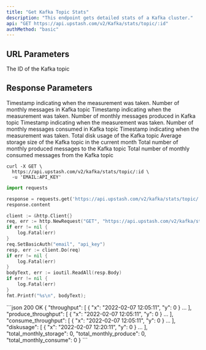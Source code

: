 ```yaml
---
title: "Get Kafka Topic Stats"
description: "This endpoint gets detailed stats of a Kafka cluster."
api: "GET https://api.upstash.com/v2/Kafka/stats/topic/:id"
authMethod: "basic"
---
```


## URL Parameters

<ParamField path="id" required>
  The ID of the Kafka topic
</ParamField>

## Response Parameters

<ResponseField name="throughput" type="Object">
  <Expandable title="Properties">
    <ResponseField name="x" type="string">
      Timestamp indicating when the measurement was taken.
    </ResponseField>
    <ResponseField name="y" type="int">
      Number of monthly messages in Kafka topic
    </ResponseField>
  </Expandable>
</ResponseField>

<ResponseField name="produce_throughput" type="Object">
  <Expandable title="Properties">
    <ResponseField name="x" type="string">
      Timestamp indicating when the measurement was taken.
    </ResponseField>
    <ResponseField name="y" type="int">
      Number of monthly messages produced in Kafka topic
    </ResponseField>
  </Expandable>
</ResponseField>

<ResponseField name="consume_throughput" type="Object">
  <Expandable title="Properties">
    <ResponseField name="x" type="string">
      Timestamp indicating when the measurement was taken.
    </ResponseField>
    <ResponseField name="y" type="int">
      Number of monthly messages consumed in Kafka topic
    </ResponseField>
  </Expandable>
</ResponseField>

<ResponseField name="diskusage" type="Object">
  <Expandable title="Properties">
    <ResponseField name="x" type="string">
      Timestamp indicating when the measurement was taken.
    </ResponseField>
    <ResponseField name="y" type="int">
      Total disk usage of the Kafka topic
    </ResponseField>
  </Expandable>
</ResponseField>

<ResponseField name="total_monthly_storage" type="int">
  Average storage size of the Kafka topic in the current month
</ResponseField>

<ResponseField name="total_monthly_produce" type="int">
  Total number of monthly produced messages to the Kafka topic
</ResponseField>

<ResponseField name="total_monthly_consume" type="int">
  Total number of monthly consumed messages from the Kafka topic
</ResponseField>

<RequestExample>

```shell curl
curl -X GET \
  https://api.upstash.com/v2/kafka/stats/topic/:id \
  -u 'EMAIL:API_KEY'
```

```python Python
import requests

response = requests.get('https://api.upstash.com/v2/kafka/stats/topic/:id', auth=('EMAIL', 'API_KEY'))
response.content
```

```go Go
client := &http.Client{}
req, err := http.NewRequest("GET", "https://api.upstash.com/v2/kafka/stats/topic/:id", nil)
if err != nil {
    log.Fatal(err)
}
req.SetBasicAuth("email", "api_key")
resp, err := client.Do(req)
if err != nil {
    log.Fatal(err)
}
bodyText, err := ioutil.ReadAll(resp.Body)
if err != nil {
    log.Fatal(err)
}
fmt.Printf("%s\n", bodyText);
```

</RequestExample>

<ResponseExample>
```json 200 OK
{
  "throughput": [
    {
      "x": "2022-02-07 12:05:11",
      "y": 0
    }
    ...
  ],
  "produce_throughput": [
    {
      "x": "2022-02-07 12:05:11",
      "y": 0
    }
    ...
  ],
  "consume_throughput": [
    {
      "x": "2022-02-07 12:05:11",
      "y": 0
    }
    ...
  ],
  "diskusage": [
    {
      "x": "2022-02-07 12:20:11",
      "y": 0
    }
    ...
  ],
  "total_monthly_storage": 0,
  "total_monthly_produce": 0,
  "total_monthly_consume": 0
}
```
</ResponseExample>
